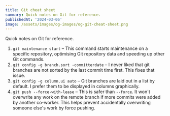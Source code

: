 ```yaml
---
title: Git cheat sheet
summary: Quick notes on Git for reference.
publishedAt: '2024-03-06'
image: /assets/images/og-images/og-git-cheat-sheet.png
---
```


Quick notes on Git for reference.

1. <code>git maintenance start</code> – This command starts maintenance on a specific repository, optimising
   Git repository data and speeding up other Git commands.
2. <code>git config -g branch.sort -committerdate</code> – I never liked that git branches are not sorted
   by the last commit time first. This fixes that issue.
3. <code>git config -g column.ui auto</code> – Git branches are laid out in a list by default. I prefer
   them to be displayed in columns graphically.
4. <code>git push --force-with-lease</code> – This is safer than <code>--force</code>. It won't
   overwrite any work on the remote branch if more commits were added by another co-worker. This
   helps prevent accidentally overwriting someone else's work by force pushing.

